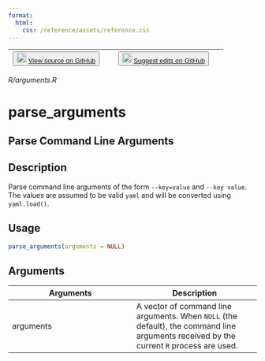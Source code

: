 ```yaml
---
format:
  html:
    css: /reference/assets/reference.css
---
```


| <button class="button"> ![](/reference/assets/GitHub-Mark-32px.png){width="20"} [View source on GitHub](https://github.com/rstudio/tensorflow//blob/main/R/arguments.R) </button> | <button class="button"> ![](/reference/assets/GitHub-Mark-32px.png){width="20"} [Suggest edits on GitHub](https://github.com/rstudio/tensorflow//edit/main/R/arguments.R) </button> |
|:------------------------------:|:--------------------------------------:|

*R/arguments.R*

# parse_arguments

## Parse Command Line Arguments

## Description
Parse command line arguments of the form `--key=value` and `--key value`. The values are assumed to be valid `yaml` and will be converted using `yaml.load()`. 


## Usage
```r
parse_arguments(arguments = NULL) 
```

## Arguments
|Arguments|Description|
|---|---|
| arguments | A vector of command line arguments. When `NULL` (the default), the command line arguments received by the current `R` process are used. |







